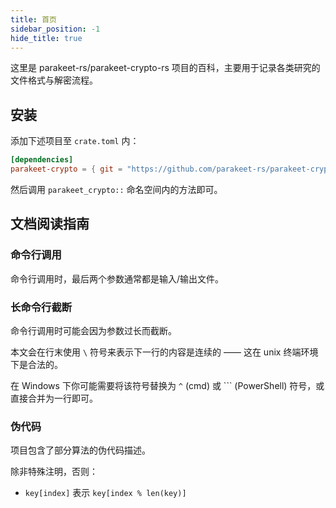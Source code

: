 ```yaml
---
title: 首页
sidebar_position: -1
hide_title: true
---
```



这里是 <GitHub>parakeet-rs/parakeet-crypto-rs</GitHub>
项目的百科，主要用于记录各类研究的文件格式与解密流程。

## 安装

添加下述项目至 `crate.toml` 内：

```toml
[dependencies]
parakeet-crypto = { git = "https://github.com/parakeet-rs/parakeet-crypto-rs" }
```

然后调用 `parakeet_crypto::` 命名空间内的方法即可。

## 文档阅读指南

### 命令行调用

命令行调用时，最后两个参数通常都是输入/输出文件。

### 长命令行截断

命令行调用时可能会因为参数过长而截断。

本文会在行末使用 `\` 符号来表示下一行的内容是连续的 —— 这在 unix 终端环境下是合法的。

在 Windows 下你可能需要将该符号替换为 `^` (cmd) 或 `\`` (PowerShell) 符号，或直接合并为一行即可。

### 伪代码

项目包含了部分算法的伪代码描述。

除非特殊注明，否则：

- `key[index]` 表示 `key[index % len(key)]`
